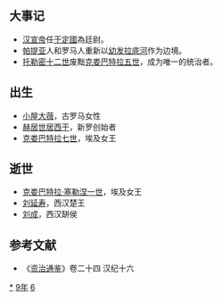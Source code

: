 {{yearTOC|-69|西汉'''[[地节|地节]]元年'''}}

== 大事记 ==
*[[汉宣帝|汉宣帝]]任[[于定國|于定國]]為廷尉。
*[[帕提亚|帕提亚]]人和罗马人重新以[[幼发拉底河|幼发拉底河]]作为边境。
*[[托勒密十二世|托勒密十二世]]废黜[[克娄巴特拉五世|克娄巴特拉五世]]，成为唯一的统治者。
== 出生 ==
* [[小屋大薇|小屋大薇]]，古罗马女性
* [[赫居世居西干|赫居世居西干]]，新罗创始者
* [[克娄巴特拉七世|克娄巴特拉七世]]，埃及女王
== 逝世 ==
{{Wikisource year mention}}
* [[克娄巴特拉·塞勒涅一世|克娄巴特拉·塞勒涅一世]]，埃及女王
* [[刘延寿|刘延寿]]，西汉楚王
* [[刘成_(缾侯)|刘成]]，西汉缾侯
== 参考文献 ==
*《[[资治通鉴|资治通鉴]]》卷二十四 汉纪十六
[[Category:前69年|*]]
[[Category:前60年代|9年]]
[[Category:前1世纪各年|6]]